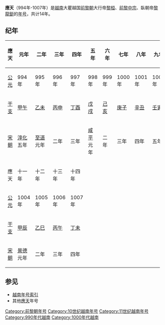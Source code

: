 {{Eranamebox
|年号 = 應天
|起讫时间 = 994年-1007年
|政权 = [[前黎朝|前黎朝]]
|帝王 = [[黎桓|黎桓]]、[[前黎中宗|前黎中宗]]、[[黎龍鋌|黎龍鋌]]
|历时 = 14年
|timeline =
|说明 =
}}
'''應天'''（994年-1007年）是[[越南|越南]]大瞿越国[[前黎朝|前黎朝]]大行帝[[黎桓|黎桓]]、[[前黎中宗|前黎中宗]]、臥朝帝[[黎龍鋌|黎龍鋌]]的[[年号|年号]]，共计14年。

==纪年==

{| class="wikitable"  style="text-align:center"
!應天!!元年!!二年!!三年!!四年!!五年!!六年!!七年!!八年!!九年!!十年
|-
![[公元纪年|公元]]
|994年||995年||996年||997年||998年||999年||1000年||1001年||1002年||1003年
|-
![[干支纪年|干支]]
|[[甲午|甲午]]||[[乙未|乙未]]||[[丙申|丙申]]||[[丁酉|丁酉]]||[[戊戌|戊戌]]||[[己亥|己亥]]||[[庚子|庚子]]||[[辛丑|辛丑]]||[[壬寅|壬寅]]||[[癸卯|癸卯]]
|-
![[宋朝|宋朝]]
|[[淳化|淳化]]五年||[[至道|至道]]元年||二年||三年||[[咸平|咸平]]元年||二年||三年||四年||五年||六年
|-
!應天!!十一年!!十二年!!十三年!!十四年
|-
![[公元纪年|公元]]
|1004年||1005年||1006年||1007年
|-
![[干支纪年|干支]]
|[[甲辰|甲辰]]||[[乙巳|乙巳]]||[[丙午|丙午]]||[[丁未|丁未]]
|-
![[宋朝|宋朝]]
|[[景德|景德]]元年||二年||三年||四年
|}

==参见==
*[[越南年号索引|越南年号索引]]
*其他[[應天|應天]]年号

{{年号|[[兴统|兴统]]|[[越南年号索引|越南前黎朝年号]]|[[景瑞_(黎龙铤)|景瑞]]}}
{{越南年號}}

[[Category:前黎朝年号|Category:前黎朝年号]]
[[Category:10世纪越南年号|Category:10世纪越南年号]]
[[Category:11世纪越南年号|Category:11世纪越南年号]]
[[Category:990年代越南|Category:990年代越南]]
[[Category:1000年代越南|Category:1000年代越南]]